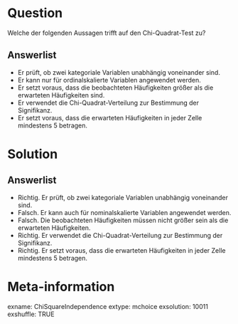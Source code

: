 Question 
======== 

Welche der folgenden Aussagen trifft auf den Chi-Quadrat-Test zu?

Answerlist
----------

* Er prüft, ob zwei kategoriale Variablen unabhängig voneinander sind.
* Er kann nur für ordinalskalierte Variablen angewendet werden.
* Er setzt voraus, dass die beobachteten Häufigkeiten größer als die erwarteten Häufigkeiten sind.
* Er verwendet die Chi-Quadrat-Verteilung zur Bestimmung der Signifikanz.
* Er setzt voraus, dass die erwarteten Häufigkeiten in jeder Zelle mindestens 5 betragen.

Solution
========

Answerlist
----------

* Richtig. Er prüft, ob zwei kategoriale Variablen unabhängig voneinander sind.
* Falsch. Er kann auch für nominalskalierte Variablen angewendet werden.
* Falsch. Die beobachteten Häufigkeiten müssen nicht größer sein als die erwarteten Häufigkeiten.
* Richtig. Er verwendet die Chi-Quadrat-Verteilung zur Bestimmung der Signifikanz.
* Richtig. Er setzt voraus, dass die erwarteten Häufigkeiten in jeder Zelle mindestens 5 betragen.

Meta-information
================
exname: ChiSquareIndependence
extype: mchoice 
exsolution: 10011
exshuffle: TRUE

